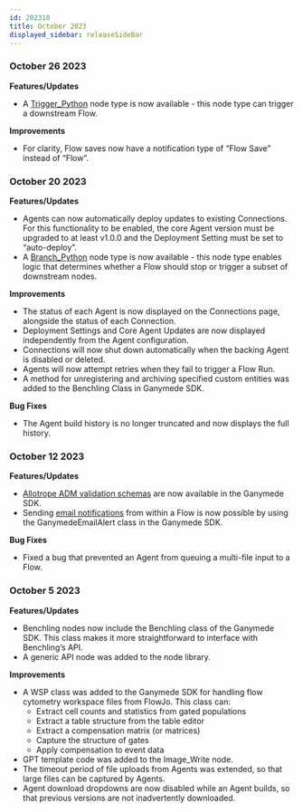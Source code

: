 ```yaml
---
id: 202310
title: October 2023
displayed_sidebar: releaseSideBar
---
```


### October 26 2023
**Features/Updates**
- A [Trigger_Python](../nodes/Analysis/Trigger_Python.md) node type is now available - this node type can trigger a downstream Flow.

**Improvements**
- For clarity, Flow saves now have a notification type of “Flow Save” instead of “Flow”.

### October 20 2023
**Features/Updates**
- Agents can now automatically deploy updates to existing Connections. For this functionality to be enabled, the core Agent version must be upgraded to at least v1.0.0 and the Deployment Setting must be set to “auto-deploy”.
- A [Branch_Python](../nodes/Analysis/Branch_Python.md) node type is now available - this node type enables logic that determines whether a Flow should stop or trigger a subset of downstream nodes.

**Improvements**
- The status of each Agent is now displayed on the Connections page, alongside the status of each Connection.
- Deployment Settings and Core Agent Updates are now displayed independently from the Agent configuration.
- Connections will now shut down automatically when the backing Agent is disabled or deleted.
- Agents will now attempt retries when they fail to trigger a Flow Run.
- A method for unregistering and archiving specified custom entities was added to the Benchling Class in Ganymede SDK.

**Bug Fixes**
- The Agent build history is no longer truncated and now displays the full history.

### October 12 2023
**Features/Updates**
- [Allotrope ADM validation schemas](../sdk/markdowns/allotrope_schema.md) are now available in the Ganymede SDK.
- Sending [email notifications](../sdk/SendingAlerts#sending-emails-from-execute-function) from within a Flow is now possible by using the GanymedeEmailAlert class in the Ganymede SDK.

**Bug Fixes**
- Fixed a bug that prevented an Agent from queuing a multi-file input to a Flow.

### October 5 2023
**Features/Updates**
- Benchling nodes now include the Benchling class of the Ganymede SDK. This class makes it more straightforward to interface with Benchling’s API.
- A generic API node was added to the node library.

**Improvements**
- A WSP class was added to the Ganymede SDK for handling flow cytometry workspace files from FlowJo. This class can:
    - Extract cell counts and statistics from gated populations
    - Extract a table structure from the table editor
    - Extract a compensation matrix (or matrices)
    - Capture the structure of gates
    - Apply compensation to event data
- GPT template code was added to the Image_Write node.
- The timeout period of file uploads from Agents was extended, so that large files can be captured by Agents.
- Agent download dropdowns are now disabled while an Agent builds, so that previous versions are not inadvertently downloaded.